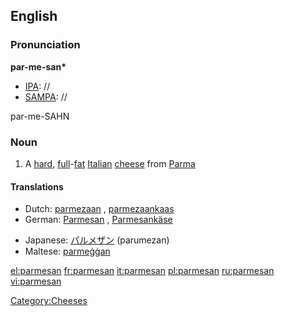 {{see|Parmesan}}
==English==

===Pronunciation===
'''par-me-san*'''
*[[IPA]]: //
*[[SAMPA]]: //
par-me-SAHN

===Noun===
{{wikipedia}}
{{infl|en|noun}}

# A [[hard]], [[full]]-[[fat]] [[Italian]] [[cheese]] from [[Parma]]

====Translations====
{{top}}
*Dutch: [[parmezaan]] {{m}}, [[parmezaankaas]] {{m}}
*German: [[Parmesan]] {{m}}, [[Parmesankäse]] {{m}}
{{mid}}
*Japanese: [[パルメザン]] (parumezan)
*Maltese: [[parmeġġan]]
{{bottom}}

[[Category:Cheeses]]

[[el:parmesan]]
[[fr:parmesan]]
[[it:parmesan]]
[[pl:parmesan]]
[[ru:parmesan]]
[[vi:parmesan]]